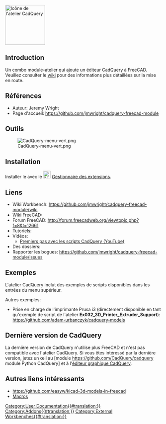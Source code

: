 <languages/>
[[Image:Cadquery module workbench icon.svg|thumb|128px|Icône de l'atelier CadQuery]]

{{VeryImportantMessage|(Janvier 2021)
Le développement actif de CadQuery s'est éloigné de FreeCAD [https://github.com/CadQuery/cadquery#why-this-fork], offrant désormais une interface graphique autonome avec l'éditeur CQ [https://github.com/CadQuery/CQ-editor].
L'atelier CadQuery n'est '''plus activement maintenu''' mais peut recevoir des corrections sporadiques de la part de son auteur.
}}

<span id="Introduction"></span>
== Introduction ==

{{TOCright}}

Un combo module-atelier qui ajoute un éditeur CadQuery à FreeCAD. Veuillez consulter le [https://github.com/jmwright/cadquery-freecad-module/wiki wiki] pour des informations plus détaillées sur la mise en route.

<span id="References"></span>
== Références ==

* Auteur: Jeremy Wright
* Page d'accueil: https://github.com/jmwright/cadquery-freecad-module

<span id="Tools"></span>
==Outils==

[[Image:CadQuery-menu-vert.png]]

==Installation==

Installer le avec le [[Image:Std_AddonMgr.svg|24px]] [[Std_AddonMgr/fr|Gestionnaire des extensions]].

<span id="Links"></span>
==Liens==

* Wiki Workbench: https://github.com/jmwright/cadquery-freecad-module/wiki
* Wiki FreeCAD:
* Forum FreeCAD: http://forum.freecadweb.org/viewtopic.php?f=8&t=12661
* Tutoriels:
* Vidéos:
** [https://www.youtube.com/watch?v=lxhBNOE7GVs Premiers pas avec les scripts CadQuery (YouTube)] 
* Des dossiers:
* Rapporter les bogues: https://github.com/jmwright/cadquery-freecad-module/issues

== Exemples ==
L'atelier CadQuery inclut des exemples de scripts disponibles dans les entrées {{MenuCommand|CadQuery → Examples → ...}} du menu supérieur.

Autres exemples:
* Prise en charge de l'imprimante Prusa i3 (directement disponible en tant qu'exemple de script de l'atelier '''Ex032_3D_Printer_Extruder_Support'''): https://github.com/adam-urbanczyk/cadquery-models

<span id="Latest_CadQuery"></span>
== Dernière version de CadQuery ==

La dernière version de CadQuery n'utilise plus FreeCAD et n'est pas compatible avec l'atelier CadQuery. Si vous êtes intéressé par la dernière version, jetez un œil au [module https://github.com/CadQuery/cadquery module Python CadQuery] et à l'[https://github.com/CadQuery/CQ-editor éditeur graphique CadQuery].

<span id="Other_useful_links"></span>
== Autres liens intéressants ==

* https://github.com/easyw/kicad-3d-models-in-freecad
* [[Macros_recipes/fr|Macros]]


[[Category:User Documentation{{#translation:}}]]
[[Category:Addons{{#translation:}}]]
[[Category:External Workbenches{{#translation:}}]]
{{clear}}